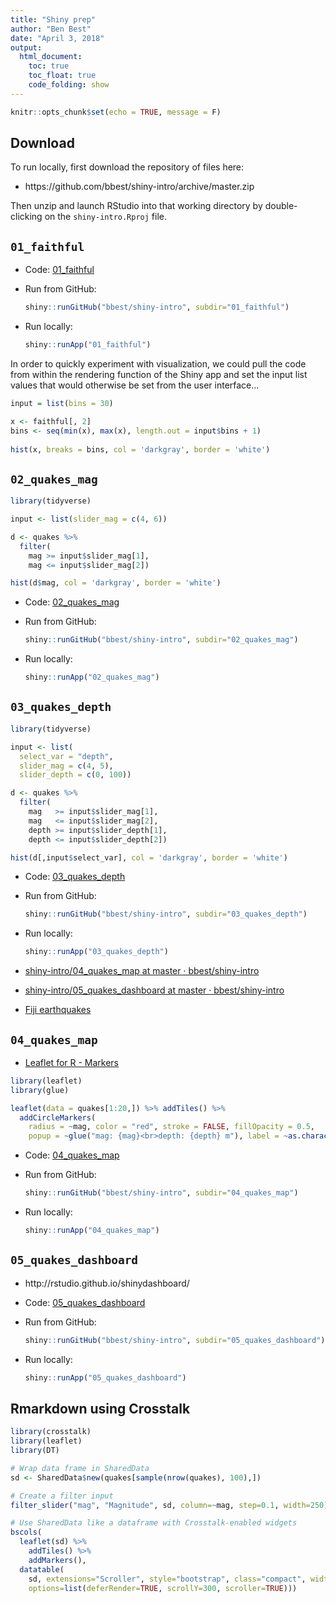 ```yaml
---
title: "Shiny prep"
author: "Ben Best"
date: "April 3, 2018"
output:
  html_document:
    toc: true
    toc_float: true
    code_folding: show
---
```


```r
knitr::opts_chunk$set(echo = TRUE, message = F)
```

## Download

To run locally, first download the repository of files here:

- https://github.com/bbest/shiny-intro/archive/master.zip

Then unzip and launch RStudio into that working directory by double-clicking on the `shiny-intro.Rproj` file.

## `01_faithful`

- Code: [01_faithful](https://github.com/bbest/shiny-intro/tree/master/01_faithful)

- Run from GitHub:
  ```r
  shiny::runGitHub("bbest/shiny-intro", subdir="01_faithful")
  ```

- Run locally:
  ```r
  shiny::runApp("01_faithful")
  ```
  
In order to quickly experiment with visualization, we could pull the code from within the rendering function of the Shiny app and set the input list values that would otherwise be set from the user interface...

```r
input = list(bins = 30)

x <- faithful[, 2] 
bins <- seq(min(x), max(x), length.out = input$bins + 1)
    
hist(x, breaks = bins, col = 'darkgray', border = 'white')
```

## `02_quakes_mag`

```r
library(tidyverse)

input <- list(slider_mag = c(4, 6))

d <- quakes %>%
  filter(
    mag >= input$slider_mag[1],
    mag <= input$slider_mag[2])

hist(d$mag, col = 'darkgray', border = 'white')
```


- Code: [02_quakes_mag](https://github.com/bbest/shiny-intro/tree/master/02_quakes_mag)

- Run from GitHub:
  ```r
  shiny::runGitHub("bbest/shiny-intro", subdir="02_quakes_mag")
  ```

- Run locally:
  ```r
  shiny::runApp("02_quakes_mag")
  ```

## `03_quakes_depth`

```r
library(tidyverse)

input <- list(
  select_var = "depth", 
  slider_mag = c(4, 5), 
  slider_depth = c(0, 100))

d <- quakes %>%
  filter(
    mag   >= input$slider_mag[1],
    mag   <= input$slider_mag[2],
    depth >= input$slider_depth[1],
    depth <= input$slider_depth[2])

hist(d[,input$select_var], col = 'darkgray', border = 'white')
```

- Code: [03_quakes_depth](https://github.com/bbest/shiny-intro/tree/master/03_quakes_depth)

- Run from GitHub:
  ```r
  shiny::runGitHub("bbest/shiny-intro", subdir="03_quakes_depth")
  ```

- Run locally:
  ```r
  shiny::runApp("03_quakes_depth")
  ```

* [shiny-intro/04_quakes_map at master · bbest/shiny-intro](https://github.com/bbest/shiny-intro/tree/master/04_quakes_map)
* [shiny-intro/05_quakes_dashboard at master · bbest/shiny-intro](https://github.com/bbest/shiny-intro/tree/master/05_quakes_dashboard)
* [Fiji earthquakes](http://benbestphd.com/shiny-intro/crosstalk.html)

## `04_quakes_map`

- [Leaflet for R - Markers](http://rstudio.github.io/leaflet/markers.html#icon-markers)

```r
library(leaflet)
library(glue)

leaflet(data = quakes[1:20,]) %>% addTiles() %>%
  addCircleMarkers(
    radius = ~mag, color = "red", stroke = FALSE, fillOpacity = 0.5,
    popup = ~glue("mag: {mag}<br>depth: {depth} m"), label = ~as.character(mag))
```

- Code: [04_quakes_map](https://github.com/bbest/shiny-intro/tree/master/04_quakes_map)

- Run from GitHub:
  ```r
  shiny::runGitHub("bbest/shiny-intro", subdir="04_quakes_map")
  ```

- Run locally:
  ```r
  shiny::runApp("04_quakes_map")
  ```
  
## `05_quakes_dashboard`

- http://rstudio.github.io/shinydashboard/

- Code: [05_quakes_dashboard](https://github.com/bbest/shiny-intro/tree/master/05_quakes_dashboard)

- Run from GitHub:
  ```r
  shiny::runGitHub("bbest/shiny-intro", subdir="05_quakes_dashboard")
  ```

- Run locally:
  ```r
  shiny::runApp("05_quakes_dashboard")
  ```
  
## Rmarkdown using Crosstalk

```r
library(crosstalk)
library(leaflet)
library(DT)

# Wrap data frame in SharedData
sd <- SharedData$new(quakes[sample(nrow(quakes), 100),])

# Create a filter input
filter_slider("mag", "Magnitude", sd, column=~mag, step=0.1, width=250)

# Use SharedData like a dataframe with Crosstalk-enabled widgets
bscols(
  leaflet(sd) %>% 
    addTiles() %>% 
    addMarkers(),
  datatable(
    sd, extensions="Scroller", style="bootstrap", class="compact", width="100%",
    options=list(deferRender=TRUE, scrollY=300, scroller=TRUE)))
```

